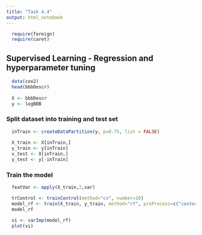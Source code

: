 ```yaml
---
title: "Task 4.4"
output: html_notebook
---
```


```r
  require(foreign)
  require(caret)
```


## Supervised Learning - Regression and hyperparameter tuning


```r
  data(cox2)
  head(bbbDescr)
  
  X <- bbbDescr
  y <- logBBB
```

### Split dataset into training and test set
```r
  inTrain <- createDataPartition(y, p=0.75, list = FALSE)
  
  X_train <- X[inTrain,]
  y_train <- y[inTrain]
  x_test <- X[inTrain,]
  y_test <- y[-inTrain]
```


### Train the model

```r
  featVar <- apply(X_train,2,var)
```


```r
  trControl <- trainControl(method="cv", number=10)
  model_rf <- train(X_train, y_train, method="rf", preProcess=c("center", "scale"), trainControl=trControl)
  model_rf
```


```r
  vi <- varImp(model_rf)
  plot(vi)
```